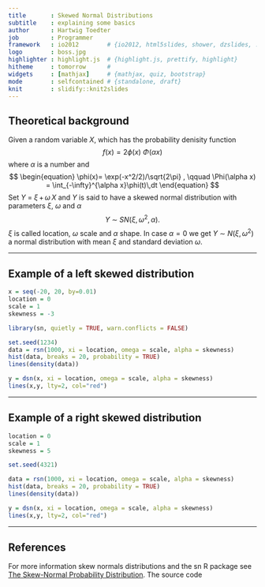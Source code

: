 ```yaml
---
title       : Skewed Normal Distributions
subtitle    : explaining some basics
author      : Hartwig Toedter
job         : Programmer
framework   : io2012        # {io2012, html5slides, shower, dzslides, ...}
logo        : boss.jpg
highlighter : highlight.js  # {highlight.js, prettify, highlight}
hitheme     : tomorrow      # 
widgets     : [mathjax]     # {mathjax, quiz, bootstrap}
mode        : selfcontained # {standalone, draft}
knit        : slidify::knit2slides
---
```


## Theoretical background
Given a random variable $X$, which has the probability denisity function
$$
\begin{equation}
f(x) = 2 \phi(x)\ \Phi(\alpha x)
\end{equation}
$$
where $\alpha$ is a number and
$$
\begin{equation}
\phi(x)= \exp(-x^2/2)/\sqrt{2\pi} ,
   \qquad \Phi(\alpha x) = \int_{-\infty}^{\alpha  x}\phi(t)\,dt
\end{equation}
$$
Set $\begin{equation}Y \: =\: \xi\, +\, \omega\, X\end{equation}$ and $Y$ is said to 
have a skewed normal distribution with parameters $\xi$, $\omega$ and $\alpha$
$$
\begin{equation}
Y\: \sim\:  SN(\xi,\,\omega^2,\,\alpha).
\end{equation}
$$
$\xi$ is called location, $\omega$ scale and $\alpha$ shape. In case $\alpha=0$ we get $Y\: \sim\: N(\xi,\,\omega^2)$ a normal distribution with mean $\xi$ and standard deviation $\omega$.

--- 

## Example of a left skewed distribution

```r
x = seq(-20, 20, by=0.01)
location = 0
scale = 1
skewness = -3

library(sn, quietly = TRUE, warn.conflicts = FALSE)

set.seed(1234)
data = rsn(1000, xi = location, omega = scale, alpha = skewness)
hist(data, breaks = 20, probability = TRUE)
lines(density(data))

y = dsn(x, xi = location, omega = scale, alpha = skewness)
lines(x,y, lty=2, col="red")
```

--- 

## Example of a right skewed distribution

```r
location = 0
scale = 1
skewness = 5

set.seed(4321)

data = rsn(1000, xi = location, omega = scale, alpha = skewness)
hist(data, breaks = 20, probability = TRUE)
lines(density(data))

y = dsn(x, xi = location, omega = scale, alpha = skewness)
lines(x,y, lty=2, col="red")
```

---

## References

For more information skew normals distributions and the sn R package see [The Skew-Normal Probability Distribution](http://azzalini.stat.unipd.it/SN/).
The source code

